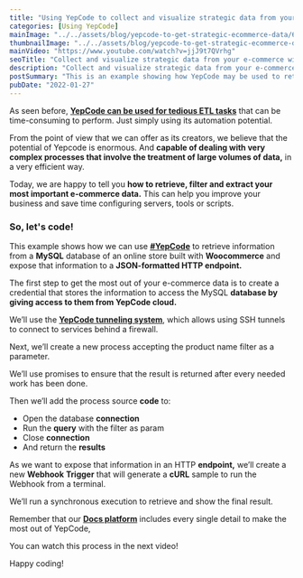 ```yaml
---
title: "Using YepCode to collect and visualize strategic data from your e-commerce"
categories: [Using YepCode]
mainImage: "../../assets/blog/yepcode-to-get-strategic-ecommerce-data/633b03a3e9bf1114365159bc_Ecommerce-data-collection-_-visualization.webp"
thumbnailImage: "../../assets/blog/yepcode-to-get-strategic-ecommerce-data/633b03a74eabd7b1ac664e73_Ecommerce-data-collection-_-visualization.webp"
mainVideo: "https://www.youtube.com/watch?v=jjJ9t7QVrhg"
seoTitle: "Collect and visualize strategic data from your e-commerce with YepCode"
description: "Collect and visualize strategic data from your e-commerce MySQL database to help you improve your business and save time"
postSummary: "This is an example showing how YepCode may be used to retrieve information from a MySQL database and expose that info in a HTTP endpoint with JSON format."
pubDate: "2022-01-27"
---
```


As seen before, [**YepCode can be used for tedious ETL tasks**](https://yepcode.io/using-yepcode/how-to-automate-efficiently-data-movements-from-google-bigquery-to-snowflake/) that can be time-consuming to perform. Just simply using its automation potential.

From the point of view that we can offer as its creators, we believe that the potential of Yepcode is enormous. And **capable of dealing with very complex processes that involve the treatment of large volumes of data,** in a very efficient way.

Today, we are happy to tell you **how to retrieve, filter and extract your most important e-commerce data.** This can help you improve your business and save time configuring servers, tools or scripts.

### So, let's code!

This example shows how we can use [**#YepCode**](https://twitter.com/hashtag/YepCode?src=hashtag_click) to retrieve information from a **MySQL** database of an online store built with **Woocommerce** and expose that information to a **JSON-formatted HTTP endpoint.**

The first step to get the most out of your e-commerce data is to create a credential that stores the information to access the MySQL **database by giving access to them from YepCode cloud.**

We’ll use the [**YepCode tunneling system**](https://docs.yepcode.io/network-access), which allows using SSH tunnels to connect to services behind a firewall.

Next, we’ll create a new process accepting the product name filter as a parameter.

We’ll use promises to ensure that the result is returned after every needed work has been done.

Then we’ll add the process source **code** to:

-   Open the database **connection**
-   Run the **query** with the filter as param
-   Close **connection**
-   And return the **results**

As we want to expose that information in an HTTP **endpoint,** we’ll create a new **Webhook** **Trigger** that will generate a **cURL** sample to run the Webhook from a terminal.

We’ll run a synchronous execution to retrieve and show the final result.

Remember that our [**Docs platform**](https://docs.yepcode.io/) includes every single detail to make the most out of YepCode,

You can watch this process in the next video!

Happy coding!
